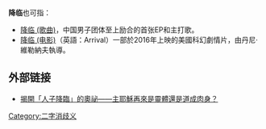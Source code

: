 '''降临'''也可指：
* [[降临_(歌曲)|降临 (歌曲)]]，中国男子团体至上励合的首张EP和主打歌。
* [[降临_(电影)|降临 (电影)]]（英語：Arrival）一部於2016年上映的美國科幻劇情片，由丹尼·維勒納夫執導。

== 外部链接 ==
* [https://tr.kingdomsalvation.org/special-topic/mysteryofincarnation-one.html 揭開「人子降臨」的奧祕——主耶穌再來是靈體還是道成肉身？] {{Wayback|url=https://tr.kingdomsalvation.org/special-topic/mysteryofincarnation-one.html |date=20180312022601 }}
														

 {{disambig}}

[[Category:二字消歧义|Category:二字消歧义]]